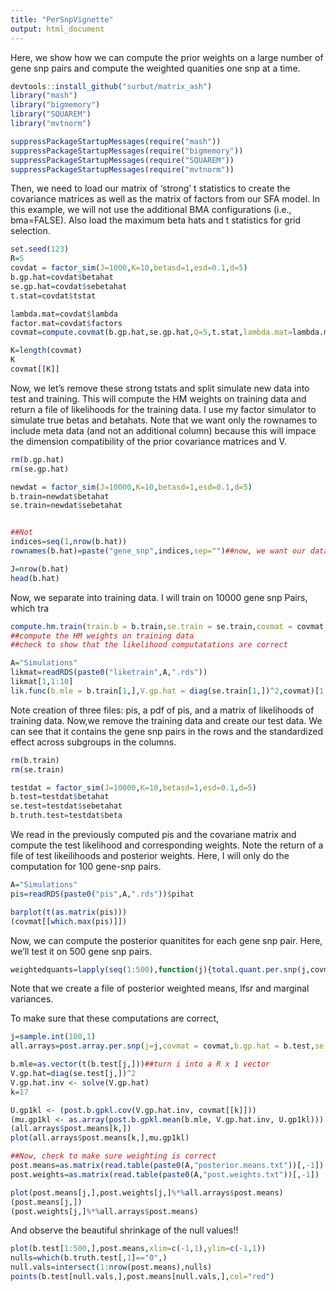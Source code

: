 ```yaml
---
title: "PerSnpVignette"
output: html_document
---
```


Here, we show how we can compute the prior weights on a large number of gene snp pairs and compute the weighted quanities one snp at a time.
```r
devtools::install_github("surbut/matrix_ash")
library("mash")
library("bigmemory")
library("SQUAREM")
library("mvtnorm")

suppressPackageStartupMessages(require("mash"))
suppressPackageStartupMessages(require("bigmemory"))
suppressPackageStartupMessages(require("SQUAREM"))
suppressPackageStartupMessages(require("mvtnorm"))
```

Then, we need to load our matrix of 'strong' t statistics to create the covariance matrices as well as the matrix of factors from our SFA model. In this example, we will not use the additional BMA configurations (i.e., bma=FALSE). Also load the maximum beta hats and t statistics for grid selection.

```r
set.seed(123)
R=5
covdat = factor_sim(J=1000,K=10,betasd=1,esd=0.1,d=5)
b.gp.hat=covdat$betahat
se.gp.hat=covdat$sebetahat
t.stat=covdat$tstat

lambda.mat=covdat$lambda
factor.mat=covdat$factors
covmat=compute.covmat(b.gp.hat,se.gp.hat,Q=5,t.stat,lambda.mat=lambda.mat,P=2,A="simulation",factor.mat=factor.mat,bma=TRUE)

K=length(covmat)
K
covmat[[K]]

```
Now, we let's remove these strong tstats and split simulate new data into test and training. This will compute the HM weights on training data and return a file of likelihoods for the training data. I use my factor simulator to simulate true betas and betahats. Note that we want only the rownames to include meta data (and not an additional column) because this will impace the dimension compatibility of the prior covariance matrices and V.

```r
rm(b.gp.hat)
rm(se.gp.hat)

newdat = factor_sim(J=10000,K=10,betasd=1,esd=0.1,d=5)
b.train=newdat$betahat
se.train=newdat$sebetahat


##Not 
indices=seq(1,nrow(b.hat))
rownames(b.hat)=paste("gene_snp",indices,sep="")##now, we want our data frame to have rownames

J=nrow(b.hat)
head(b.hat)
```

Now, we separate into training data. I will train on 10000 gene snp Pairs, which tra

```r
compute.hm.train(train.b = b.train,se.train = se.train,covmat = covmat,A="Simulations")
##compute the HM weights on training data
##check to show that the likelihood computatations are correct
```

```r
A="Simulations"
likmat=readRDS(paste0("liketrain",A,".rds"))
likmat[1,1:10]
lik.func(b.mle = b.train[1,],V.gp.hat = diag(se.train[1,])^2,covmat)[1:10]
```
Note creation of three files: pis, a pdf of pis, and a matrix  of likelihoods of training data.
Now,we remove the training data and create our test data. We can see that it contains the gene snp pairs in the rows and the standardized effect across subgroups in the columns.

```r
rm(b.train)
rm(se.train)

testdat = factor_sim(J=10000,K=10,betasd=1,esd=0.1,d=5)
b.test=testdat$betahat
se.test=testdat$sebetahat
b.truth.test=testdat$beta
````

We read in the previously computed pis and the covariane matrix and compute the test likelihood and corresponding weights. Note the return of a file of test likeilihoods and posterior weights. Here, I will only do the computation for 100 gene-snp pairs. 

```r
A="Simulations"
pis=readRDS(paste0("pis",A,".rds"))$pihat

barplot(t(as.matrix(pis)))
(covmat[[which.max(pis)]])
```

Now, we can compute the posterior quanitites for each gene snp pair. Here, we'll test it on 500 gene snp pairs.

```r

weightedquants=lapply(seq(1:500),function(j){total.quant.per.snp(j,covmat,b.gp.hat=b.test,se.gp.hat = se.test,pis,A="Simulations",checkpoint = FALSE)})
```

Note that we create a file of posterior weighted means, lfsr and marginal variances.
       
       
To make sure that these computations are correct,

```r
j=sample.int(100,1)
all.arrays=post.array.per.snp(j=j,covmat = covmat,b.gp.hat = b.test,se.gp.hat = se.test)

b.mle=as.vector(t(b.test[j,]))##turn i into a R x 1 vector
V.gp.hat=diag(se.test[j,])^2
V.gp.hat.inv <- solve(V.gp.hat)
k=17

U.gp1kl <- (post.b.gpkl.cov(V.gp.hat.inv, covmat[[k]]))
(mu.gp1kl <- as.array(post.b.gpkl.mean(b.mle, V.gp.hat.inv, U.gp1kl)))
(all.arrays$post.means[k,])
plot(all.arrays$post.means[k,],mu.gp1kl)

##Now, check to make sure weighting is correct
post.means=as.matrix(read.table(paste0(A,"posterior.means.txt"))[,-1])
post.weights=as.matrix(read.table(paste0(A,"post.weights.txt"))[,-1])

plot(post.means[j,],post.weights[j,]%*%all.arrays$post.means)
(post.means[j,])
(post.weights[j,]%*%all.arrays$post.means)

```

And observe the beautiful shrinkage of the null values!! 
```r
plot(b.test[1:500,],post.means,xlim=c(-1,1),ylim=c(-1,1))
nulls=which(b.truth.test[,1]=="0",)
null.vals=intersect(1:nrow(post.means),nulls)
points(b.test[null.vals,],post.means[null.vals,],col="red")
```
